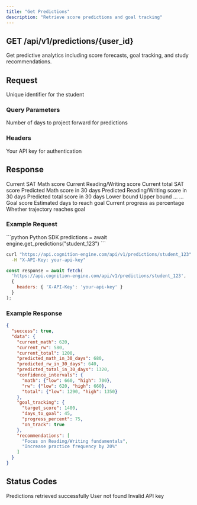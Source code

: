 ```yaml
---
title: "Get Predictions"
description: "Retrieve score predictions and goal tracking"
---
```


## GET /api/v1/predictions/{user_id}

Get predictive analytics including score forecasts, goal tracking, and study recommendations.

## Request

<ParamField name="user_id" path required>
Unique identifier for the student
</ParamField>

### Query Parameters

<ParamField name="days" default="30">
Number of days to project forward for predictions
</ParamField>

### Headers

<ParamField name="X-API-Key" type="string" required>
Your API key for authentication
</ParamField>

## Response

<ResponseField name="current_math" type="integer">
Current SAT Math score
</ResponseField>

<ResponseField name="current_rw" type="integer">
Current Reading/Writing score
</ResponseField>

<ResponseField name="current_total" type="integer">
Current total SAT score
</ResponseField>

<ResponseField name="predicted_math_in_30_days" type="integer">
Predicted Math score in 30 days
</ResponseField>

<ResponseField name="predicted_rw_in_30_days" type="integer">
Predicted Reading/Writing score in 30 days
</ResponseField>

<ResponseField name="predicted_total_in_30_days" type="integer">
Predicted total score in 30 days
</ResponseField>

<ResponseField name="confidence_intervals" type="object">
  <ResponseField name="math" type="object">
    <ResponseField name="low" type="integer">Lower bound</ResponseField>
    <ResponseField name="high" type="integer">Upper bound</ResponseField>
  </ResponseField>
  <ResponseField name="rw" type="object">...</ResponseField>
  <ResponseField name="total" type="object">...</ResponseField>
</ResponseField>

<ResponseField name="goal_tracking" type="object">
  <ResponseField name="target_score" type="integer">Goal score</ResponseField>
  <ResponseField name="days_to_goal" type="integer">Estimated days to reach goal</ResponseField>
  <ResponseField name="progress_percent" type="float">Current progress as percentage</ResponseField>
  <ResponseField name="on_track" type="boolean">Whether trajectory reaches goal</ResponseField>
</ResponseField>

### Example Request

<CodeGroup>
```python Python SDK
predictions = await engine.get_predictions("student_123")
```

```bash cURL
curl "https://api.cognition-engine.com/api/v1/predictions/student_123" \
  -H "X-API-Key: your-api-key"
```

```javascript JavaScript
const response = await fetch(
  'https://api.cognition-engine.com/api/v1/predictions/student_123',
  {
    headers: { 'X-API-Key': 'your-api-key' }
  }
);
```
</CodeGroup>

### Example Response

```json
{
  "success": true,
  "data": {
    "current_math": 620,
    "current_rw": 580,
    "current_total": 1200,
    "predicted_math_in_30_days": 680,
    "predicted_rw_in_30_days": 640,
    "predicted_total_in_30_days": 1320,
    "confidence_intervals": {
      "math": {"low": 660, "high": 700},
      "rw": {"low": 620, "high": 660},
      "total": {"low": 1290, "high": 1350}
    },
    "goal_tracking": {
      "target_score": 1400,
      "days_to_goal": 45,
      "progress_percent": 75,
      "on_track": true
    },
    "recommendations": [
      "Focus on Reading/Writing fundamentals",
      "Increase practice frequency by 20%"
    ]
  }
}
```

## Status Codes

<ResponseStatus code="200" display="Success">Predictions retrieved successfully</ResponseStatus>
<ResponseStatus code="404" display="Not Found">User not found</ResponseStatus>
<ResponseStatus code="401" display="Unauthorized">Invalid API key</ResponseStatus>


